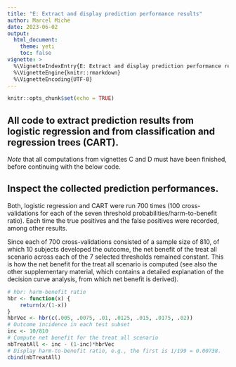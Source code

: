 ```yaml
---
title: "E: Extract and display prediction performance results"
author: Marcel Miché
date: 2023-06-02
output:
  html_document:
    theme: yeti
    toc: false
vignette: >
  %\VignetteIndexEntry{E: Extract and display prediction performance results}
  %\VignetteEngine{knitr::rmarkdown}
  %\VignetteEncoding{UTF-8}
---
```


```r
knitr::opts_chunk$set(echo = TRUE)
```

## All code to extract prediction results from logistic regression and from classification and regression trees (CART).

*Note* that all computations from vignettes C and D must have been finished, before continuing with the below code.

## Inspect the collected prediction performances.

Both, logistic regression and CART were run 700 times (100 cross-validations for each of the seven threshold probabilities/harm-to-benefit ratio). Each time the true positives and the false positives were recorded, among other results.

Since each of 700 cross-validations consisted of a sample size of 810, of which 10 subjects developed the outcome, the net benefit of the treat all scenario across each of the 7 selected thresholds remained constant. This is how the net benefit for the treat all scenario is computed (see also the other supplementary material, which contains a detailed explanation of the decision curve analysis, from which net benefit is derived).

```r
# hbr: harm-benefit ratio
hbr <- function(x) {
    return(x/(1-x))
}
hbrVec <- hbr(c(.005, .0075, .01, .0125, .015, .0175, .02))
# Outcome incidence in each test subset
inc <- 10/810
# Compute net benefit for the treat all scenario
nbTreatAll <- inc - (1-inc)*hbrVec
# Display harm-to-benefit ratio, e.g., the first is 1/199 = 0.00738.
cbind(nbTreatAll)
```